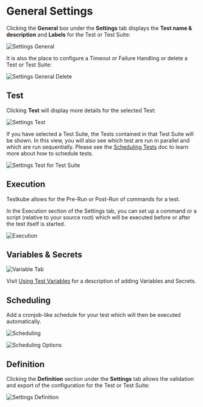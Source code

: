 
# General Settings

<LegacyWarning />

Clicking the **General** box under the **Settings** tab displays the **Test name & description** and **Labels** for the Test or Test Suite:

![Settings General](../img/settings-general-1.14.png)

It is also the place to configure a Timeout or Failure Handling or delete a Test or Test Suite:

![Settings General Delete](../img/settings-general-delete-1.14.png)

## Test

Clicking **Test** will display more details for the selected Test:

![Settings Test](../img/settings-test-1.14.png)

If you have selected a Test Suite, the Tests contained in that Test Suite will be shown. In this view, you will also see which test are run in parallel and which are run sequentially. Please see the [Scheduling Tests](./scheduling-tests.mdx) doc to learn more about how to schedule tests.

![Settings Test for Test Suite](../img/settings-test-suite-1.14.png)

## Execution

Testkube allows for the Pre-Run or Post-Run of commands for a test.

In the Execution section of the Settings tab, you can set up a command or a script (relative to your source root) which will be executed before or after the test itself is started.

![Execution](../img/execution-1.14.png)

## Variables & Secrets

![Variable Tab](../img/variable-tab-1.14.png)

Visit [Using Test Variables](./adding-tests-variables.mdx) for a description of adding Variables and Secrets.

## Scheduling

Add a cronjob-like schedule for your test which will then be executed automatically.

![Scheduling](../img/scheduling-1.14.png)

![Scheduling Options](../img/scheduling-options-1.14.png)

## Definition

Clicking the **Definition** section under the **Settings** tab allows the validation and export of the configuration for the Test or Test Suite:

![Settings Definition](../img/settings-definition-1.14.png)
